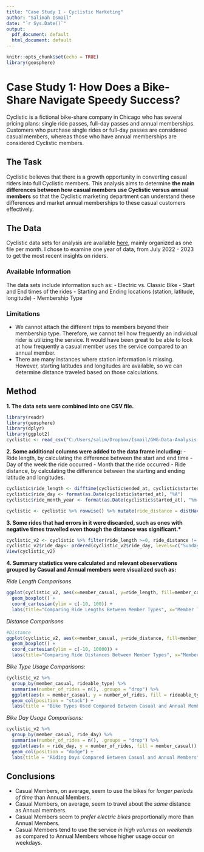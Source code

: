 ```yaml
---
title: "Case Study 1 - Cyclistic Marketing"
author: "Salimah Ismail"
date: "`r Sys.Date()`"
output:
  pdf_document: default
  html_document: default
---
```


```r
knitr::opts_chunk$set(echo = TRUE)
library(geosphere)
```

# Case Study 1: How Does a Bike-Share Navigate Speedy Success?

Cyclistic is a fictional bike-share company in Chicago who has several pricing plans: single ride passes, full-day passes and annual memberships. Customers who purchase single rides or full-day passes are considered casual members, whereas those who have annual memberships are considered Cyclistic members. 

## The Task
Cyclistic believes that there is a growth opportunity in converting casual riders into full Cyclistic members. This analysis aims to determine **the main differences between how casual members use Cyclistic versus annual members** so that the Cyclistic marketing department can understand these differences and market annual memberships to these casual customers effectively. 

## The Data
Cyclistic data sets for analysis are available [here](https://divvy-tripdata.s3.amazonaws.com/index.html), mainly organized as one file per month. I chose to examine one year of data, from July 2022 - 2023 to get the most recent insights on riders.  

### Available Information
The data sets include information such as: 
- Electric vs. Classic Bike
- Start and End times of the rides
- Starting and Ending locations (station, latitude, longitude)
- Membership Type

### Limitations
- We cannot attach the different trips to members beyond their membership type. Therefore, we cannot tell how frequently an individual rider is utilizing the service.  It would have been great to be able to look at how frequently a casual member uses the service compared to an annual member. 
- There are many instances where station information is missing. However, starting latitudes and longitudes are available, so we can determine distance traveled based on those calculations. 

## Method

**1. The data sets were combined into one CSV file.** 
```r
library(readr)
library(geosphere)
library(dplyr)
library(ggplot2)
cyclistic <- read_csv("C:/Users/salim/Dropbox/Ismail/GWG-Data-Analysis-Capstone-Projects/Cyclistic Trip Data/combined_data.csv")
```
**2. Some additional columns were added to the data frame including:** 
- Ride length, by calculating the difference between the start and end time
- Day of the week the ride occurred
- Month that the ride occurred
- Ride distance, by calculating the difference between the starting and ending latitude and longitudes. 

```r
cyclistic$ride_length <- difftime(cyclistic$ended_at, cyclistic$started_at, units = c("mins"))
cyclistic$ride_day <- format(as.Date(cyclistic$started_at), "%A")
cyclistic$ride_month_year <- format(as.Date(cyclistic$started_at), "%m-%Y")

cyclistic <- cyclistic %>% rowwise() %>% mutate(ride_distance = distHaversine(c(start_lng, start_lat), c(end_lng, end_lat)))
```
**3. Some rides that had errors in it were discarded, such as ones with negative times travelled even though the distance was significant.* **

```r
cyclistic_v2 <- cyclistic %>% filter(ride_length >=0, ride_distance != 0)
cyclistic_v2$ride_day<- ordered(cyclistic_v2$ride_day, levels=c("Sunday", "Monday", "Tuesday", "Wednesday", "Thursday", "Friday", "Saturday"))
View(cyclistic_v2)
```

**4. Summary statistics were calculated and relevant obeservations grouped by Casual and Annual members were visualized such as:**

*Ride Length Comparisons*

```r
ggplot(cyclistic_v2, aes(x=member_casual, y=ride_length, fill=member_casual)) +
  geom_boxplot() +
  coord_cartesian(ylim = c(-10, 100)) +
  labs(title="Comparing Ride Lengths Between Member Types", x="Member Type", y="Ride Length (mins)", fill="Member Type") 
```

*Distance Comparisons*

```r
#Distance
ggplot(cyclistic_v2, aes(x=member_casual, y=ride_distance, fill=member_casual)) +
  geom_boxplot() +
  coord_cartesian(ylim = c(-10, 10000)) +
  labs(title="Comparing Ride Distances Between Member Types", x="Member Type", y="Ride Length (mins)", fill="Member Type") 

```

*Bike Type Usage Comparisons:*

```r
cyclistic_v2 %>% 
  group_by(member_casual, rideable_type) %>% 
  summarise(number_of_rides = n(), .groups = "drop") %>% 
  ggplot(aes(x = member_casual, y = number_of_rides, fill = rideable_type)) + 
  geom_col(position = "stack") +
  labs(title = "Bike Types Used Compared Between Casual and Annual Members", x = "Member Type", y = "Number of Rides", fill = "Bike Type")
```

*Bike Day Usage Comparisons:*

```r
cyclistic_v2 %>% 
  group_by(member_casual, ride_day) %>% 
  summarise(number_of_rides = n(), .groups = "drop") %>% 
  ggplot(aes(x = ride_day, y = number_of_rides, fill = member_casual)) + 
  geom_col(position = "dodge") +
  labs(title = "Riding Days Compared Between Casual and Annual Members", x = "Day of The Week", y = "Number of Rides", fill = "Member Type")

```



## Conclusions 
- Casual Members, on average, seem to use the bikes for *longer periods of time* than Annual Members. 
- Casual Members, on average, seem to travel about the *same* distance as Annual members. 
- Casual Members seem to *prefer electric bikes* proportionally more than Annual Members. 
- Casual Members tend to use the service *in high volumes on weekends* as compared to Annual Members whose higher usage occur on weekdays. 